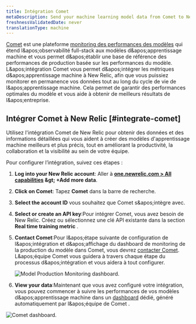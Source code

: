 ```yaml
---
title: Intégration Comet
metaDescription: Send your machine learning model data from Comet to New Relic to understand your model's performance.
freshnessValidatedDate: never
translationType: machine
---
```


[Comet](https://www.comet.ml/site/) est une plateforme [monitoring des performances des modèles](/docs/alerts-applied-intelligence/mlops/get-started/intro-mlops/) qui étend l&amp;apos;observabilité full-stack aux modèles d&amp;apos;apprentissage machine et vous permet d&amp;apos;établir une base de référence des performances de production basée sur les performances du modèle. L&amp;apos;intégration Comet vous permet d&amp;apos;intégrer les métriques d&amp;apos;apprentissage machine à New Relic, afin que vous puissiez monitorer en permanence vos données tout au long du cycle de vie de l&amp;apos;apprentissage machine. Cela permet de garantir des performances optimales du modèle et vous aide à obtenir de meilleurs résultats de l&amp;apos;entreprise.

## Intégrer Comet à New Relic [#integrate-comet]

Utilisez l'intégration Comet de New Relic pour obtenir des données et des informations détaillées qui vous aident à créer des modèles d'apprentissage machine meilleurs et plus précis, tout en améliorant la productivité, la collaboration et la visibilité au sein de votre équipe.

Pour configurer l’intégration, suivez ces étapes :

1. <DNT>**Log into your New Relic account**</DNT>: Aller à <DNT>**[one.newrelic.com &gt; All capabilities](https://one.newrelic.com/all-capabilities) &amp;gt; +Add more data**</DNT>.

2. <DNT>**Click on Comet**</DNT>: Tapez <DNT>**Comet**</DNT> dans la barre de recherche.

3. <DNT>**Select the account ID**</DNT> vous souhaitez que Comet s&amp;apos;intègre avec.

4. <DNT>**Select or create an API key**</DNT>:Pour intégrer Comet, vous avez besoin de New Relic<InlinePopover type="licenseKey" />. Créez ou sélectionnez une clé API existante dans la section <DNT>**Real time training metric**</DNT> .

5. <DNT>**Contact Comet**</DNT>:Pour l&amp;apos;étape suivante de configuration de l&amp;apos;intégration et d&amp;apos;affichage du dashboard de monitoring de la production du modèle dans Comet, vous devrez [contacter Comet](mailto:sales@comet.ml). L&amp;apos;équipe Comet vous guidera à travers chaque étape du processus d&amp;apos;intégration et vous aidera à tout configurer.

   <img title="Model Production Monitoring dashboard" alt="Model Production Monitoring dashboard." src="/images/model-performance-monitoring_screenshot-full_comet-UI.webp" />

6. <DNT>**View your data**</DNT>:Maintenant que vous avez configuré votre intégration, vous pouvez commencer à suivre les performances de vos modèles d&amp;apos;apprentissage machine dans un [dashboard](/docs/query-your-data/explore-query-data/dashboards/introduction-dashboards/) dédié, généré automatiquement par l&amp;apos;équipe de Comet .

<img title="Comet dashboard" alt="Comet dashboard." src="/images/model-performance-monitoring_screenshot-full_comet-dashboard-new-relic.webp" />

<InstallFeedback />
